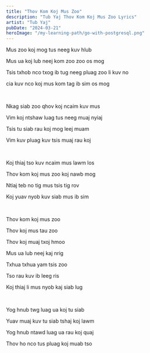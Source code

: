 ```yaml
---
title: "Thov Kom Koj Mus Zoo"
description: "Tub Yaj Thov Kom Koj Mus Zoo Lyrics"
artist: "Tub Yaj"
pubDate: "2024-03-21"
heroImage: "/my-learning-path/go-with-postgresql.png"
---
```


Mus zoo koj mog tus neeg kuv hlub

Mus ua koj lub neej kom zoo zoo os mog

Tsis txhob nco txog ib tug neeg pluag zoo li kuv no

cia kuv nco koj mus kom tag ib sim os mog

<br />

Nkag siab zoo qhov koj ncaim kuv mus

Vim koj ntshaw luag tus neeg muaj nyiaj

Tsis tu siab rau koj mog leej muam

Vim kuv pluag kuv tsis muaj rau koj

<br />

Koj thiaj tso kuv ncaim mus lawm los

Thov kom koj mus zoo koj nawb mog

Ntiaj teb no tig mus tsis tig rov

Koj yuav nyob kuv siab mus ib sim

<br />

Thov kom koj mus zoo

Thov koj mus tau zoo

Thov koj muaj txoj hmoo

Mus ua lub neej kaj nrig

Txhua txhua yam tsis zoo

Tso rau kuv ib leeg ris

Koj thiaj li mus nyob kaj siab lug

<br />

Yog hnub twg luag ua koj tu siab

Yuav muaj kuv tu siab tshaj koj lawm

Yog hnub ntawd luag ua rau koj quaj

Thov ho nco tus pluag koj muab tso
